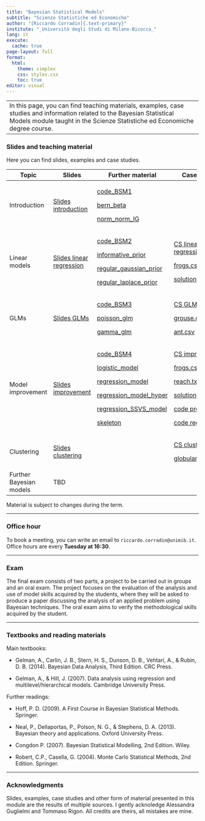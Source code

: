 ```yaml
---
title: "Bayesian Statistical Models"
subtitle: "Scienze Statistiche ed Economiche"
author: "[Riccardo Corradin]{.text-primary}"
institute: "_Università degli Studi di Milano-Bicocca_"
lang: it
execute:
  cache: true
page-layout: full
format:
  html:
    theme: simplex
    css: styles.css
    toc: true
editor: visual
---
```


+--------------------------------------------------------------------------------------------------------------------------------------------------------------------------------------------------------+
| In this page, you can find teaching materials, examples, case studies and information related to the Bayesian Statistical Models module taught in the Scienze Statistiche ed Economiche degree course. |
+--------------------------------------------------------------------------------------------------------------------------------------------------------------------------------------------------------+

### Slides and teaching material

Here you can find slides, examples and case studies.

+-------------------------+---------------------------------------------------+-------------------------------------------------------------+--------------------------------------------------------+
| Topic                   | Slides                                            | Further material                                            | Case studies                                           |
+=========================+===================================================+=============================================================+========================================================+
| Introduction            | [Slides introduction](slides/intro.pdf)           | [code_BSM1](code/code_BSM1.R)                               |                                                        |
|                         |                                                   |                                                             |                                                        |
|                         |                                                   | [bern_beta](code/bernoulli_beta.stan)                       |                                                        |
|                         |                                                   |                                                             |                                                        |
|                         |                                                   | [norm_norm_IG](code/normal_normal_gamma.stan)               |                                                        |
+-------------------------+---------------------------------------------------+-------------------------------------------------------------+--------------------------------------------------------+
| Linear models           | [Slides linear regression](slides/linear_reg.pdf) | [code_BSM2](code/code_BSM2.R)                               | [CS linear regression](cs_files/CSfrogs.pdf)           |
|                         |                                                   |                                                             |                                                        |
|                         |                                                   | [informative_prior](code/regression_informative_prior.stan) | [frogs.csv](cs_files/frogs.csv)                        |
|                         |                                                   |                                                             |                                                        |
|                         |                                                   | [regular_gaussian_prior](code/regular_gaussian_prior.stan)  | [solution](code/CS_frogs.R)                            |
|                         |                                                   |                                                             |                                                        |
|                         |                                                   | [regular_laplace_prior](code/regular_laplace_prior.stan)    |                                                        |
+-------------------------+---------------------------------------------------+-------------------------------------------------------------+--------------------------------------------------------+
| GLMs                    | [Slides GLMs](slides/GLM.pdf)                     | [code_BSM3](code/code_BSM3.R)                               | [CS GLMM](cs_files/CSglm.pdf)                          |
|                         |                                                   |                                                             |                                                        |
|                         |                                                   | [poisson_glm](code/poisson_glm.stan)                        | [grouse.csv](cs_files/grouse.csv)                      |
|                         |                                                   |                                                             |                                                        |
|                         |                                                   | [gamma_glm](code/gamma_glm.stan)                            | [ant.csv](cs_files/ant.csv)                            |
+-------------------------+---------------------------------------------------+-------------------------------------------------------------+--------------------------------------------------------+
| Model improvement       | [Slides improvement](slides/improvement.pdf)      | [code_BSM4](code/code_BSM4.R)                               | [CS improvement](cs_files/CSimprovement.pdf)           |
|                         |                                                   |                                                             |                                                        |
|                         |                                                   | [logistic_model](code/logistic_model.stan)                  | [frogs.csv](cs_files/frogs.csv)                        |
|                         |                                                   |                                                             |                                                        |
|                         |                                                   | [regression_model](code/regression_model.stan)              | [reach.txt](cs_files/reach.txt)                        |
|                         |                                                   |                                                             |                                                        |
|                         |                                                   | [regression_model_hyper](code/regression_model_hyper.stan)  | [solution](cs_files/codice_CSimprovement.R)            |
|                         |                                                   |                                                             |                                                        |
|                         |                                                   | [regression_SSVS_model](code/regression_SSVS_model.stan)    | [code probit SpSl](cs_files/probit_SpSl.stan)          |
|                         |                                                   |                                                             |                                                        |
|                         |                                                   | [skeleton](code/skeleton4.R)                                | [code regression](cs_files/regression.stan)            |
+-------------------------+---------------------------------------------------+-------------------------------------------------------------+--------------------------------------------------------+
| Clustering              | [Slides clustering](slides/clustering.pdf)        |                                                             | [CS clustering](cs_files/CSclustering.pdf)             |
|                         |                                                   |                                                             |                                                        |
|                         |                                                   |                                                             | [globular_cluster.txt](cs_filese/globular_cluster.txt) |
+-------------------------+---------------------------------------------------+-------------------------------------------------------------+--------------------------------------------------------+
| Further Bayesian models | TBD                                               |                                                             |                                                        |
+-------------------------+---------------------------------------------------+-------------------------------------------------------------+--------------------------------------------------------+

Material is subject to changes during the term.

------------------------------------------------------------------------

### Office hour

To book a meeting, you can write an email to `riccardo.corradin@unimib.it`. Office hours are every **Tuesday at 16:30**.

------------------------------------------------------------------------

### Exam

The final exam consists of two parts, a project to be carried out in groups and an oral exam. The project focuses on the evaluation of the analysis and use of model skills acquired by the students, where they will be asked to produce a paper discussing the analysis of an applied problem using Bayesian techniques. The oral exam aims to verify the methodological skills acquired by the student.

------------------------------------------------------------------------

### Textbooks and reading materials

Main textbooks:

-   Gelman, A., Carlin, J. B., Stern, H. S., Dunson, D. B., Vehtari, A., & Rubin, D. B. (2014). Bayesian Data Analysis, Third Edition. CRC Press.

-   Gelman, A., & Hill, J. (2007). Data analysis using regression and multilevel/hierarchical models. Cambridge University Press.

Further readings:

-   Hoff, P. D. (2009). A First Course in Bayesian Statistical Methods. Springer.

-   Neal, P., Dellaportas, P., Polson, N. G., & Stephens, D. A. (2013). Bayesian theory and applications. Oxford University Press.

-   Congdon P. (2007). Bayesian Statistical Modelling, 2nd Edition. Wiley.

-   Robert, C.P., Casella, G. (2004). Monte Carlo Statistical Methods, 2nd Edition. Springer.

------------------------------------------------------------------------

### Acknowledgments

Slides, examples, case studies and other form of material presented in this module are the results of multiple sources. I gently acknoledge Alessandra Guglielmi and Tommaso Rigon. All credits are theirs, all mistakes are mine.
